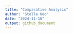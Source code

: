 ```yaml
---
title: "Comparative Analysis"
author: "Stella Koo"
date: "2024-11-16"
output: github_document
---
```


